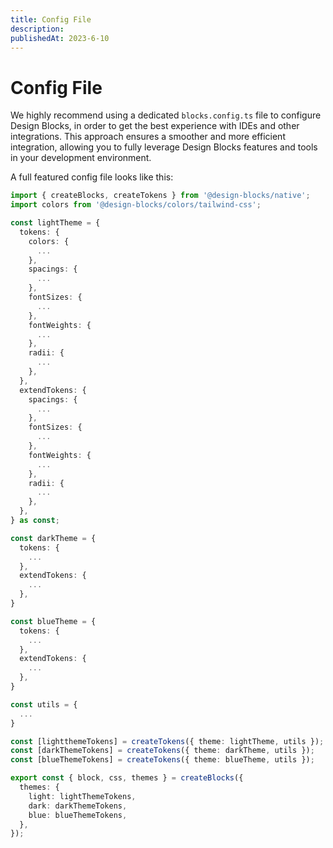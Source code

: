 ```yaml
---
title: Config File
description:
publishedAt: 2023-6-10
---
```


# Config File

We highly recommend using a dedicated `blocks.config.ts` file to configure Design Blocks, in order to get the best experience with IDEs and other integrations. This approach ensures a smoother and more efficient integration, allowing you to fully leverage Design Blocks features and tools in your development environment.

A full featured config file looks like this:

```ts
import { createBlocks, createTokens } from '@design-blocks/native';
import colors from '@design-blocks/colors/tailwind-css';

const lightTheme = {
  tokens: {
    colors: {
      ...
    },
    spacings: {
      ...
    },
    fontSizes: {
      ...
    },
    fontWeights: {
      ...
    },
    radii: {
      ...
    },
  },
  extendTokens: {
    spacings: {
      ...
    },
    fontSizes: {
      ...
    },
    fontWeights: {
      ...
    },
    radii: {
      ...
    },
  },
} as const;

const darkTheme = {
  tokens: {
    ...
  },
  extendTokens: {
    ...
  },
}

const blueTheme = {
  tokens: {
    ...
  },
  extendTokens: {
    ...
  },
}

const utils = {
  ...
}

const [lightthemeTokens] = createTokens({ theme: lightTheme, utils });
const [darkThemeTokens] = createTokens({ theme: darkTheme, utils });
const [blueThemeTokens] = createTokens({ theme: blueTheme, utils });

export const { block, css, themes } = createBlocks({
  themes: {
    light: lightThemeTokens,
    dark: darkThemeTokens,
    blue: blueThemeTokens,
  },
});
```
